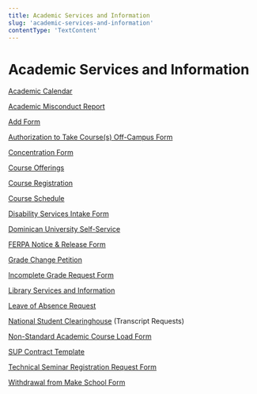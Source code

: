 ```yaml
---
title: Academic Services and Information
slug: 'academic-services-and-information'
contentType: 'TextContent'
---
```


# Academic Services and Information

[Academic Calendar](http://make.sc/academic-calendar)

[Academic Misconduct Report](https://docs.google.com/forms/d/e/1FAIpQLSeUBN68KkiOyXoynNwBrc89zb5Tr-Z0g0aCpNqbgNzCBm1uGQ/viewform?usp=sf_link)

[Add Form](https://make.sc/add_course)

[Authorization to Take Course(s) Off-Campus Form](https://docs.google.com/forms/d/e/1FAIpQLSeZ4BlS23tqoio_ZcMtQdtJT-OyEZ-Rhp6mArJmTSprTcAFow/viewform)

[Concentration Form](http://make.sc/concentration-form)

[Course Offerings](http://make.sc/course-offerings)

[Course Registration](http://make.sc/course-registrations)

[Course Schedule](http://make.sc/course-schedule)

[Disability Services Intake Form](http://make.sc/ada-intake-form)

[Dominican University Self-Service](http://make.sc/du-self-service)

[FERPA Notice & Release Form](http://make.sc/ferpa-release)

[Grade Change Petition](https://make.sc/grade-change-petition)

[Incomplete Grade Request Form](http://make.sc/incomplete-grade-request-form)

[Library Services and Information](http://make.sc/library)

[Leave of Absence Request](http://make.sc/leave-of-absence)

[National Student Clearinghouse](http://www.studentclearinghouse.org/) (Transcript Requests)

[Non-Standard Academic Course Load Form](http://make.sc/non-standard-course-load)

[SUP Contract Template](http://make.sc/SUP-contract)

[Technical Seminar Registration Request Form](http://make.sc/technical-seminar-request)

[Withdrawal from Make School Form](http://make.sc/program_withdrawal)
